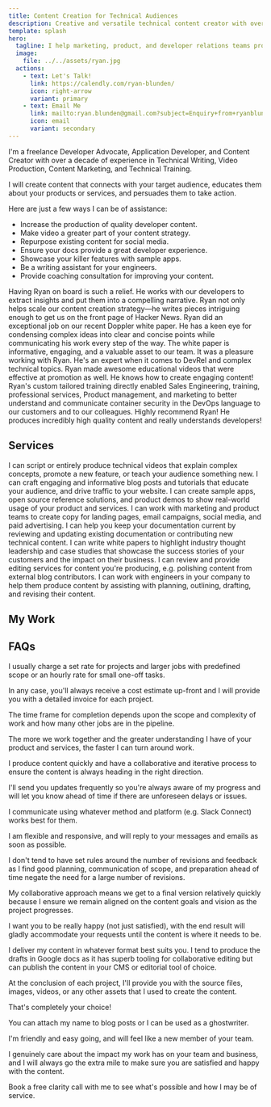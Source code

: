 ```yaml
---
title: Content Creation for Technical Audiences
description: Creative and versatile technical content creator with over a decade of experience in Technical Training, Technical Writing, Video Production, and Content Marketing
template: splash
hero:
  tagline: I help marketing, product, and developer relations teams produce highly technical content that educates and inspires action.
  image:
    file: ../../assets/ryan.jpg
  actions:
    - text: Let's Talk!
      link: https://calendly.com/ryan-blunden/
      icon: right-arrow
      variant: primary
    - text: Email Me
      link: mailto:ryan.blunden@gmail.com?subject=Enquiry+from+ryanblunden.dev
      icon: email
      variant: secondary
---
```



<GoogleAnalytics />

<CardGrid>
  <Card title="About Me">
    <p>
      I'm a freelance Developer Advocate, Application Developer, and Content
      Creator with over a decade of experience in Technical Writing, Video
      Production, Content Marketing, and Technical Training.
    </p>
    <p>
      I will create content that connects with your target audience, educates
      them about your products or services, and persuades them to take action.
    </p>
  </Card>
  <Card title="How I Can Help">
    <p>Here are just a few ways I can be of assistance:</p>
    <ul class="pl-6">
      <li>Increase the production of quality developer content.</li>
      <li>Make video a greater part of your content strategy.</li>
      <li>Repurpose existing content for social media.</li>
      <li>Ensure your docs provide a great developer experience.</li>
      <li>Showcase your killer features with sample apps.</li>
      <li>Be a writing assistant for your engineers.</li>
      <li>Provide coaching consultation for improving your content.</li>
    </ul>
  </Card>
</CardGrid>

<TestimonialGrid title="Testimonials">
  <Testimonial
    name="Maria Zahorcova"
    image="maria"
    title="Chief Marketing Officer, Octomind"
  >
    Having Ryan on board is such a relief. He works with our developers to
    extract insights and put them into a compelling narrative. Ryan not only
    helps scale our content creation strategy—he writes pieces intriguing enough
    to get us on the front page of Hacker News.
  </Testimonial>
  <Testimonial
    name="Lindsay"
    image="lindsay"
    title="Sr. Digital Marketing Manager, Doppler"
  >
    Ryan did an exceptional job on our recent Doppler white paper. He has a keen
    eye for condensing complex ideas into clear and concise points while
    communicating his work every step of the way. The white paper is
    informative, engaging, and a valuable asset to our team.
  </Testimonial>
  <Testimonial
    name="Yasmine Helmy"
    image="yasmine"
    title="Growth Marketing Lead, Instabug"
  >
    It was a pleasure working with Ryan. He's an expert when it comes to DevRel
    and complex technical topics.
  </Testimonial>
  <Testimonial
    name="Dan Adler"
    image="dan"
    title="Head of Business, Operations and Strategy, Sourcegraph"
  >
    Ryan made awesome educational videos that were effective at promotion as
    well. He knows how to create engaging content!
  </Testimonial>
  <Testimonial
    name="Parag Baxi"
    image="parag"
    title="Product Portfolio Manager, Tenable Network Security"
  >
    Ryan's custom tailored training directly enabled Sales Engineering,
    training, professional services, Product management, and marketing to better
    understand and communicate container security in the DevOps language to our
    customers and to our colleagues.
  </Testimonial>
  <Testimonial name="Brian Vallelunga" image="brian" title="CEO, Doppler">
    Highly recommend Ryan! He produces incredibly high quality content and
    really understands developers!
  </Testimonial>
</TestimonialGrid>

<h2 id="services" class="text-center">
  Services
</h2>

<CardGrid>
  <Card title="Video Production" icon="youtube">
    I can script or entirely produce technical videos that explain complex
    concepts, promote a new feature, or teach your audience something new.
  </Card>
  <Card title="Blog Posts and Tutorials" icon="pencil">
    I can craft engaging and informative blog posts and tutorials that educate
    your audience, and drive traffic to your website.
  </Card>
  <Card title="Sample Apps & Product Demos" icon="github">
    I can create sample apps, open source reference solutions, and product demos
    to show real-world usage of your product and services.
  </Card>
  <Card title="Marketing Content" icon="rocket">
    I can work with marketing and product teams to create copy for landing
    pages, email campaigns, social media, and paid advertising.
  </Card>
  <Card title="Technical Writing" icon="add-document">
    I can help you keep your documentation current by reviewing and updating
    existing documentation or contributing new technical content.
  </Card>
  <Card title="White Papers and Case Studies" icon="open-book">
    I can write white papers to highlight industry thought leadership and case
    studies that showcase the success stories of your customers and the impact
    on their business.
  </Card>
  <Card title="Review and Feedback" icon="magnifier">
    I can review and provide editing services for content you're producing, e.g.
    polishing content from external blog contributors.
  </Card>
  <Card title="Writing Assistant" icon="pen">
    I can work with engineers in your company to help them produce content by
    assisting with planning, outlining, drafting, and revising their content.
  </Card>
</CardGrid>

<h2 id="my-work" class="text-center">
  My Work
</h2>

<Tabs>
  <TabItem label="Videos">
    <YouTubeGrid
      videos={[
        {
          href: "https://www.youtube.com/watch?v=Ef5QdrmCOs8",
          title: "Speakeasy Getting Started Series | Part 1",
          description:
            "Optimizing your OpenAPI spec.",
        },
        {
          href: "https://www.youtube.com/watch?v=BphVOeWODEY",
          title: "Speakeasy Getting Started Series | Part 2",
          description:
            "Generating your first SDK.",
        },
        {
          href: "https://www.youtube.com/watch?v=RmpgVIFzed4",
          title: "Speakeasy Getting Started Series | Part 3",
          description:
            "CI/CD Configuration",
        },
        {
          href: "https://www.youtube.com/watch?v=i9XWzZnDikA",
          title: "Speakeasy Getting Started Series | Part 4",
          description:
            "Publishing your SDK.",
        },
        {
          href: "https://www.youtube.com/watch?v=qviAaoXbV9k",
          title: "Bryntum YouTube Video Ad",
          description:
            "Video add for Bryntum's Scheduler web component.",
        },
        {
          href: "https://www.youtube.com/watch?v=RU8ZRswPb_s",
          title: "Doppler vs Traditional Secrets Managers",
          description:
            "Shows how Doppler differs from traditional secrets managers.",
        },
        {
          href: "https://www.youtube.com/watch?v=GHAZNmvO5gY",
          title: "Bryntum Home Page Video",
          description:
            "Promotional video showcasing Bryntum's web components .",
        },
        {
          href: "https://www.youtube.com/watch?v=zLMEN9zuLJY",
          title: "Bryntum Conference Booth Demo Video",
          description:
            "Looping video for Bryntum showcasing their web components.",
        },
        {
          href: "https://youtu.be/PGy5xkzmTS0",
          title: "Doppler Enterprise Demo",
          description:
            "Quick 5 minute video to showcase Doppler's enterprise capabilities.",
        },
        {
          href: "https://youtu.be/-RamASjC-Ng",
          title: "SecretOps Beginners Series | Part 1",
          description:
            "Part explainer (SecretOps) and how to get started with Doppler.",
        },
        {
          href: "https://youtu.be/hc0ydmQVbcI",
          title: "SecretOps Beginners Series | Part 2",
          description: "Explains Doppler's Team Management features.",
        },
        {
          href: "https://youtu.be/0aFCz-cFjLY",
          title: "SecretOps Beginners Series | Part 3",
          description: "Explains Doppler's secrets orchestration model.",
        },
        {
          href: "https://youtu.be/Hdna-VLio2k",
          title: "SecretOps Beginners Series | Part 4",
          description: "Showcases Doppler's secrets management UI features.",
        },
        {
          href: "https://youtu.be/U9q_J80El2Y",
          title: "SecretOps Beginners Series | Part 5",
          description: "Doppler's database and API secrets rotation in action.",
        },
        {
          href: "https://youtu.be/wOkow-qb_Ys",
          title: "Doppler 2 Minute Overview",
          description:
            "General overview of Doppler for managing application config and secrets.",
        },
        {
          href: "https://youtu.be/a_5ewsxTtUA",
          title: "Doppler Kubernetes CLI Integration",
          description:
            "How to use the Doppler CLI to inject secrets into a Kubernetes deployment.",
        },
      ]}
    />
  </TabItem>
  <TabItem label="Thought Leadership">
    <LinkCard
      title="Secrets Management: Doppler or HashiCorp Vault?"
      description="Post on The New Stack comparing Doppler to HashiCorp Vault aimed at enterprise buyers."
      href="https://thenewstack.io/secrets-management-doppler-or-hashicorp-vault/"
      target="_blank"
    />
    <LinkCard
      title="Siloed Secrets and Security Theatre: Why We Need SecretOps"
      description="To embrace modern software development practices and manage secrets at scale, we need to shift to a SecretsOps approach."
      href="https://www.doppler.com/blog/siloed-secrets-and-security-theatre-why-we-need-secretops"
      target="_blank"
    />
    <LinkCard
      title="Why syncing .env files doesn't scale for secrets management"
      description="Using a SecretOps Platform such as Doppler is the key to managing environment variables securely."
      href="https://www.doppler.com/blog/why-syncing-env-files-doesnt-scale-for-secrets-management"
      target="_blank"
    />
    <LinkCard
      title="Why Manually Updating .env Files is Not DevOps"
      description="It's time to automate how you inject environment variables into your applications."
      href="https://www.doppler.com/blog/manually-updating-env-files-isnt-devops"
      target="_blank"
    />
    <LinkCard
      title="How To Prevent Secrets From Ending Up On Developer's Machines"
      description="Goodbye hard-coded .env files. Hello, runtime secrets injection."
      href="https://www.doppler.com/blog/how-to-prevent-secrets-from-ending-up-on-developers-machines"
      target="_blank"
    />
  </TabItem>
  <TabItem label="Tutorials">
    <LinkCard
      title="Doppler Encrypted Secrets Snapshots for High Availability"
      description="Ensuring applications can always access their secrets using an encrypted secrets fallback file."
      href="https://www.doppler.com/blog/doppler-encrypted-secrets-snapshots-for-high-availability"
      target="_blank"
    />
    <LinkCard
      title="Visual Studio Code Remote Dev Containers on AWS Set Up Guide"
      description="Configure your local and cloud based remote development environment for Visual Studio Code's Dev Containers."
      href="https://www.doppler.com/blog/visual-studio-code-remote-dev-containers-on-aws"
      target="_blank"
    />
    <LinkCard
      title="How to Set Environment Variables for a Python Django Application using Apache and mod_wsgi in Docker"
      description="Learn the how to use environment variables with Apache and mod_wsgi for Python applications in Docker"
      href="https://www.doppler.com/blog/environment-variables-python-django-apache-mod-wsgi-docker"
      target="_blank"
    />
    <LinkCard
      title="How to Configure MongoDB 5 for TLS/SSL Connections on Debian/Ubuntu"
      description="Configure MongoDB connections over TLS/SSL the easy way, even when using self-signed certificates. No hacks required!"
      href="https://www.doppler.com/blog/how-to-configure-mongodb-5-for-tlsssl-connections-on-debianubuntu"
      target="_blank"
    />
    <LinkCard
      title="Managing PKCS12 Certificates in Kubernetes using the Doppler Secrets Operator"
      description="Use Doppler's Kubernetes Operator to automatically sync certificate updates."
      href="https://www.doppler.com/blog/using-the-doppler-kubernetes-operator-for-managing-pkcs12-certificates"
      target="_blank"
    />
    <LinkCard
      title="Ultimate Guide to Managing Mac and Linux Environment Variables in Bash"
      description="Most developers take years to fully master environment variables. This is what they know."
      href="https://www.doppler.com/blog/how-to-set-environment-variables-in-linux-and-mac"
      target="_blank"
    />
  </TabItem>
  <TabItem label="Case Studies">
    <FluidGrid minColumnWidth="25rem">
      <ShowCaseCard
        title="Doppler Hyper Case Study"
        href="https://www.doppler.com/case-studies/hyper"
        target="_blank"
        thumbnail="doppler-case-study.jpg"
      />
      <ShowCaseCard
        title="Sourcegraph Lyft Case Study"
        href="/Lyft-Sourcegraph-case-study.pdf"
        target="_blank"
        thumbnail="lyft-case-study.jpg"
      />
      <ShowCaseCard
        title="Sourcegraph Quantcast Case Study"
        href="/Quantcast-Sourcegraph-case-study.pdf"
        target="_blank"
        thumbnail="quantcast-case-study.jpg"
      />
      <ShowCaseCard
        title="Sourcegraph Thorn Case Study"
        href="/Thorn%20Sourcegraph%20case%20study%20v2.pdf"
        target="_blank"
        thumbnail="thorn-case-study.jpg"
      />
    </FluidGrid>
  </TabItem>
  <TabItem label="White Papers">
    <FluidGrid>
      <ShowCaseCard
        title="The Future of Secrets Management White Paper"
        href="Doppler-TheFutureOfSecretsManagement.pdf"
        target="_blank"
        thumbnail="doppler-whitepaper.png"
      />
      <ShowCaseCard
        title="Redefining Secrets Management White Paper"
        href="Redefining-Secrets-Management-Doppler-SecretOps-Platform.pdf"
        target="_blank"
        thumbnail="doppler-ebook.jpg"
      />
    </FluidGrid>
  </TabItem>
  <TabItem label="Sample Apps">
    <FluidGrid minColumnWidth="20rem">
      <ShowCaseCard
        title="Yodaspeak"
        description="Flask app that translates an English phrase to 'Yoda-speak'."
        href="https://github.com/DopplerUniversity/yodaspeak"
        thumbnail="yodaspeak.jpg"
      />
      <ShowCaseCard
        title="Django ChatGPT Clone"
        description="Django version of a ChatGPT clone originally built in Flask."
        href="https://github.com/DopplerUniversity/django-chatgpt-clone"
        thumbnail="django-chatgpt-clone.jpg"
      />
      <ShowCaseCard
        title="Mandalorian GIFs Vercel"
        description="Next.js app for testing Doppler secrets sync for Vercel."
        href="https://github.com/DopplerUniversity/mandalorian-gifs-vercel"
        thumbnail="mandalorian-gifs-vercel.jpg"
      />
      <ShowCaseCard
        title="Doppler Ruby on Rails Encrypted Credentials"
        description="Proof of concept using Doppler's CLI to create Rails encrypted credentials."
        href="https://github.com/DopplerUniversity/doppler-ruby-on-rails"
        thumbnail="doppler-cli.png"
      />
      <ShowCaseCard
        title="Doppler Spring Boot Sample App"
        description="Doppler-injected secrets for Spring Boot applications."
        href="https://github.com/DopplerUniversity/doppler-spring-boot"
        thumbnail="doppler-cli.png"
      />
      <ShowCaseCard
        title="Doppler ASP.NET Core Web App"
        description="Doppler-injected secrets for ASP.NET Core Applications."
        href="https://github.com/DopplerUniversity/doppler-spring-boot"
        thumbnail="doppler-cli.png"
      />
    </FluidGrid>
  </TabItem>
  <TabItem label="Open Source">
    <FluidGrid minColumnWidth="18rem">
      <ShowCaseCard
        title="Kubernetes External Secrets"
        description="Kubernetes secrets sync from external secrets stores."
        href="https://github.com/external-secrets/external-secrets"
        thumbnail="doppler-external-secrets.png"
      />
      <ShowCaseCard
        title="Doppler Kubernetes Secrets Operator"
        description="Kubernetes secrets sync from Doppler with auto-reloading of deployments."
        href="https://github.com/external-secrets/external-secrets"
        thumbnail="doppler-kubernetes-operator.jpg"
      />
      <ShowCaseCard
        title="GitOps Secrets Node.js"
        description="GitOps encrypted secrets workflow for Node.js serverless applications."
        href="https://github.com/DopplerHQ/gitops-secrets-nodejs"
        thumbnail="gitops-secrets.jpg"
      />
      <ShowCaseCard
        title="Doppler CLI"
        description="Official Doppler CLI."
        href="https://github.com/DopplerHQ/cli"
        thumbnail="doppler-cli.png"
      />
      <ShowCaseCard
        title="Python Doppler Env"
        description="Inject Doppler secrets as environment variables in local development."
        href="https://github.com/DopplerHQ/python-doppler-env"
        thumbnail="doppler-python.png"
      />
      <ShowCaseCard
        title="Doppler Secrets Fetch GitHub Action"
        description="Securely inject Doppler secrets into your GitHub Actions."
        href="https://github.com/DopplerHQ/secrets-fetch-action"
        thumbnail="secrets-fetch-action.jpg"
      />
    </FluidGrid>
  </TabItem>
</Tabs>

<h2 id="faqs" class="text-center">
  FAQs
</h2>

<FAQList title="FAQs">
  <FAQ title="How do you charge for your services?">
    <p>
      I usually charge a set rate for projects and larger jobs with predefined
      scope or an hourly rate for small one-off tasks.
    </p>
    <p>
      In any case, you'll always receive a cost estimate up-front and I will
      provide you with a detailed invoice for each project.
    </p>
  </FAQ>
  <FAQ title="How long does it take to complete a project?">
    <p>
      The time frame for completion depends upon the scope and complexity of
      work and how many other jobs are in the pipeline.
    </p>
    <p>
      The more we work together and the greater understanding I have of your
      product and services, the faster I can turn around work.
    </p>
    <p>
      I produce content quickly and have a collaborative and iterative process
      to ensure the content is always heading in the right direction.
    </p>
    <p>
      I'll send you updates frequently so you're always aware of my progress and
      will let you know ahead of time if there are unforeseen delays or issues.
    </p>
  </FAQ>
  <FAQ title="How do you communicate with your clients?">
    <p>
      I communicate using whatever method and platform (e.g. Slack Connect)
      works best for them.
    </p>
    <p>
      I am flexible and responsive, and will reply to your messages and emails
      as soon as possible.
    </p>
  </FAQ>
  <FAQ title="How do you handle revisions and feedback?">
    <p>
      I don't tend to have set rules around the number of revisions and feedback
      as I find good planning, communication of scope, and preparation ahead of
      time negate the need for a large number of revisions.
    </p>
    <p>
      My collaborative approach means we get to a final version relatively
      quickly because I ensure we remain aligned on the content goals and vision
      as the project progresses.
    </p>
    <p>
      I want you to be really happy (not just satisfied), with the end result
      will gladly accommodate your requests until the content is where it needs
      to be.
    </p>
  </FAQ>
  <FAQ title="How do you deliver your content?">
    <p>
      I deliver my content in whatever format best suits you. I tend to produce
      the drafts in Google docs as it has superb tooling for collaborative
      editing but can publish the content in your CMS or editorial tool of
      choice.
    </p>
    <p>
      At the conclusion of each project, I'll provide you with the source files,
      images, videos, or any other assets that I used to create the content.
    </p>
  </FAQ>
  <FAQ title="Does the content need to be attributed to you?">
    <p>That's completely your choice!</p>
    <p>
      You can attach my name to blog posts or I can be used as a ghostwriter.
    </p>
  </FAQ>
  <FAQ title="What are the benefits of working with you?">
    <p>
      I'm friendly and easy going, and will feel like a new member of your team.
    </p>
    <p>
      I genuinely care about the impact my work has on your team and business,
      and I will always go the extra mile to make sure you are satisfied and
      happy with the content.
    </p>
  </FAQ>
</FAQList>

<div class="cta-wrapper pt-12">
  <CTA
    title="Ready to take your content to the next level?"
    cta="Book a Call"
    href="https://calendly.com/ryan-blunden"
    target="_blank"
  >
    Book a free clarity call with me to see what's possible and how I may be of
    service.
  </CTA>
</div>
